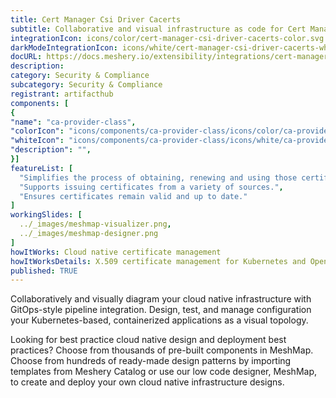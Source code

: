 ```yaml
---
title: Cert Manager Csi Driver Cacerts
subtitle: Collaborative and visual infrastructure as code for Cert Manager Csi Driver Cacerts
integrationIcon: icons/color/cert-manager-csi-driver-cacerts-color.svg
darkModeIntegrationIcon: icons/white/cert-manager-csi-driver-cacerts-white.svg
docURL: https://docs.meshery.io/extensibility/integrations/cert-manager-csi-driver-cacerts
description: 
category: Security & Compliance
subcategory: Security & Compliance
registrant: artifacthub
components: [
{
"name": "ca-provider-class",
"colorIcon": "icons/components/ca-provider-class/icons/color/ca-provider-class-color.svg",
"whiteIcon": "icons/components/ca-provider-class/icons/white/ca-provider-class-white.svg",
"description": "",
}]
featureList: [
  "Simplifies the process of obtaining, renewing and using those certificates.",
  "Supports issuing certificates from a variety of sources.",
  "Ensures certificates remain valid and up to date."
]
workingSlides: [
  ../_images/meshmap-visualizer.png,
  ../_images/meshmap-designer.png
]
howItWorks: Cloud native certificate management
howItWorksDetails: X.509 certificate management for Kubernetes and OpenShift
published: TRUE
---
```

<p>

</p>
<p>
    Collaboratively and visually diagram your cloud native infrastructure with GitOps-style pipeline integration. Design, test, and manage configuration your Kubernetes-based, containerized applications as a visual topology.
</p>
<p>
    Looking for best practice cloud native design and deployment best practices? Choose from thousands of pre-built components in MeshMap. Choose from hundreds of ready-made design patterns by importing templates from Meshery Catalog or use our low code designer, MeshMap, to create and deploy your own cloud native infrastructure designs.
</p>
